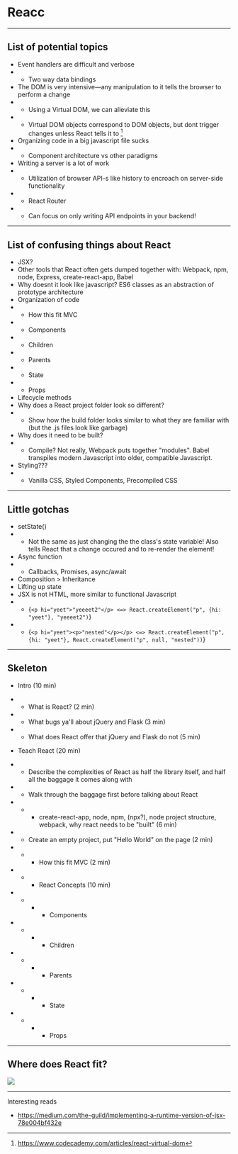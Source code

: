 
# Reacc

---

## List of potential topics
- Event handlers are difficult and verbose
- - Two way data bindings
- The DOM is very intensive—any manipulation to it tells the browser to perform a change
- - Using a Virtual DOM, we can alleviate this
- - Virtual DOM objects correspond to DOM objects, but dont trigger changes unless React tells it to [^1]
- Organizing code in a big javascript file sucks
- - Component architecture vs other paradigms
- Writing a server is a lot of work
- - Utilization of browser API-s like history to encroach on server-side functionality
- - React Router
- - Can focus on only writing API endpoints in your backend!

[^1]:https://www.codecademy.com/articles/react-virtual-dom

---

## List of confusing things about React
- JSX?
- Other tools that React often gets dumped together with: Webpack, npm, node, Express, create-react-app, Babel
- Why doesnt it look like javascript? ES6 classes as an abstraction of prototype architecture
- Organization of code
- - How this fit MVC
- - Components
- - Children
- - Parents
- - State
- - Props
- Lifecycle methods
- Why does a React project folder look so different?
- - Show how the build folder looks similar to what they are familiar with (but the .js files look like garbage)
- Why does it need to be built?
- - Compile? Not really, Webpack puts together "modules". Babel transpiles modern Javascript into older, compatible Javascript.
- Styling???
- - Vanilla CSS, Styled Components, Precompiled CSS


---

## Little gotchas
- setState()
- - Not the same as just changing the the class's state variable! Also tells React that a change occured and to re-render the element!
- Async function
- - Callbacks, Promises, async/await
- Composition > Inheritance
- Lifting up state
- JSX is not HTML, more similar to functional Javascript
- - {`<p hi="yeet">"yeeeet2"</p> <=> React.createElement("p", {hi: "yeet"}, "yeeeet2")`}
- - {`<p hi="yeet"><p>"nested"</p></p> <=> React.createElement("p", {hi: "yeet"}, React.createElement("p", null, "nested"))`}

---

## Skeleton
- Intro (10 min)
- - What is React? (2 min)
- - What bugs ya'll about jQuery and Flask (3 min)
- - What does React offer that jQuery and Flask do not (5 min)

- Teach React (20 min)
- - Describe the complexities of React as half the library itself, and half all the baggage it comes along with
- - Walk through the baggage first before talking about React
- - - create-react-app, node, npm, (npx?), node project structure, webpack, why react needs to be "built" (6 min)
- - Create an empty project, put "Hello World" on the page (2 min)
- - - How this fit MVC (2 min)
- - - React Concepts (10 min)
- - - - Components
- - - - Children
- - - - Parents
- - - - State
- - - - Props

---

## Where does React fit?

<img src="./cats.jpg"/>


---

Interesting reads
- https://medium.com/the-guild/implementing-a-runtime-version-of-jsx-78e004bf432e